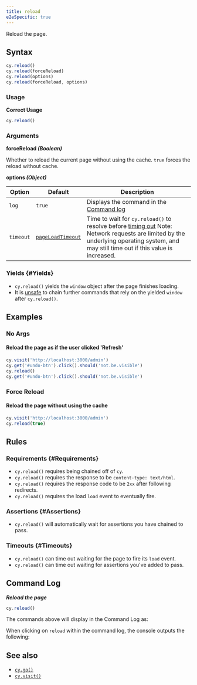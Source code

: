 ```yaml
---
title: reload
e2eSpecific: true
---
```


Reload the page.

## Syntax

```javascript
cy.reload()
cy.reload(forceReload)
cy.reload(options)
cy.reload(forceReload, options)
```

### Usage

<Icon name="check-circle" color="green" /> **Correct Usage**

```javascript
cy.reload()
```

### Arguments

<Icon name="angle-right" /> **forceReload _(Boolean)_**

Whether to reload the current page without using the cache. `true` forces the
reload without cache.

<Icon name="angle-right" /> **options _(Object)_**

| Option    | Default                                                     | Description                                                                                                                                                                                        |
| --------- | ----------------------------------------------------------- | -------------------------------------------------------------------------------------------------------------------------------------------------------------------------------------------------- |
| `log`     | `true`                                                      | Displays the command in the [Command log](/app/core-concepts/open-mode#Command-Log)                                                                                                                |
| `timeout` | [`pageLoadTimeout`](/app/references/configuration#Timeouts) | Time to wait for `cy.reload()` to resolve before [timing out](#Timeouts) Note: Network requests are limited by the underlying operating system, and may still time out if this value is increased. |

### Yields [<Icon name="question-circle"/>](/app/core-concepts/introduction-to-cypress#Subject-Management) {#Yields}

- `cy.reload()` yields the `window` object after the page finishes loading.
- It is [unsafe](/app/core-concepts/retry-ability#Only-queries-are-retried)
  to chain further commands that rely on the yielded `window` after
  `cy.reload()`.

## Examples

### No Args

#### Reload the page as if the user clicked 'Refresh'

```javascript
cy.visit('http://localhost:3000/admin')
cy.get('#undo-btn').click().should('not.be.visible')
cy.reload()
cy.get('#undo-btn').click().should('not.be.visible')
```

### Force Reload

#### Reload the page without using the cache

```javascript
cy.visit('http://localhost:3000/admin')
cy.reload(true)
```

## Rules

### Requirements [<Icon name="question-circle"/>](/app/core-concepts/introduction-to-cypress#Chains-of-Commands) {#Requirements}

- `cy.reload()` requires being chained off of `cy`.
- `cy.reload()` requires the response to be `content-type: text/html`.
- `cy.reload()` requires the response code to be `2xx` after following
  redirects.
- `cy.reload()` requires the load `load` event to eventually fire.

### Assertions [<Icon name="question-circle"/>](/app/core-concepts/introduction-to-cypress#Assertions) {#Assertions}

- `cy.reload()` will automatically wait for assertions you have chained to pass.

### Timeouts [<Icon name="question-circle"/>](/app/core-concepts/introduction-to-cypress#Timeouts) {#Timeouts}

- `cy.reload()` can time out waiting for the page to fire its `load` event.
- `cy.reload()` can time out waiting for assertions you've added to pass.

## Command Log

**_Reload the page_**

```javascript
cy.reload()
```

The commands above will display in the Command Log as:

<DocsImage
  src="/img/api/reload/test-page-after-reload-button.png"
  alt="Command Log reload"
/>

When clicking on `reload` within the command log, the console outputs the
following:

<DocsImage
  src="/img/api/reload/command-log-for-reload-cypress.png"
  alt="Console Log reload"
/>

## See also

- [`cy.go()`](/api/commands/go)
- [`cy.visit()`](/api/commands/visit)
